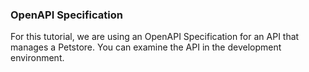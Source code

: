 ### OpenAPI Specification

For this tutorial, we are using an OpenAPI Specification for an API that manages
a Petstore. You can examine the API in the development environment.
